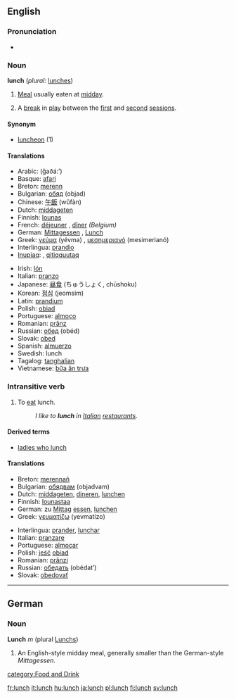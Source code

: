 ==English==
===Pronunciation===
*{{IPA|/lʌnʧ/}}

===Noun===
'''lunch''' (''plural:'' [[lunches]])

# [[Meal]] usually eaten at [[midday]].
# {{Cricket}} A [[break]] in [[play]] between the [[first session|first]] and [[second session|second]] [[session]]s.

====Synonym====
* [[luncheon]] (1)

====Translations====
{{top}}
*Arabic: {{ARchar|[[غذاء]]}} (ğaðá:’) {{m}}
*Basque: [[afari]]
*Breton: [[merenn]] {{f}}
*Bulgarian: [[обяд]] (objad) {{m}}
*Chinese: [[午飯]] (wǔfàn)
*Dutch: [[middageten]] {{n}}
*Finnish: [[lounas]]
*French: [[déjeuner]] {{m}}, [[dîner]] {{m}} ''(Belgium)''
*German: [[Mittagessen]] {{n}}, [[Lunch]] {{m}}
*Greek: [[γεύμα]] (yévma) {{n}}, [[μεσημεριανό]] (mesimerianó) {{n}}
*Interlingua: [[prandio]]
*[[Inupiaq]]: {{Unicode|[[aiḷiłiq]]}}, [[qitiqquutaq]]
{{mid}}
*Irish: [[lón]] {{m}}
*Italian: [[pranzo]] {{m}}
*Japanese: [[昼食]] (ちゅうしょく, chūshoku)
*Korean: [[점심]] (jeomsim)
*Latin: [[prandium]] {{n}}
*Polish: [[obiad]] {{m}}
*Portuguese: [[almoço]] {{m}}
*Romanian: [[prânz]] {{n}}
*Russian: [[обед]] (obéd) {{m}}
*Slovak: [[obed]] {{m}}
*Spanish: [[almuerzo]] {{m}}
*Swedish: lunch
*Tagalog: [[tanghalian]]
*Vietnamese: [[bữa ăn trưa]]
{{bottom}}

===Intransitive verb===
# To [[eat]] lunch.
#: ''I like to '''lunch''' in [[Italian]] [[restaurant]]s.''

====Derived terms====
*[[ladies who lunch]]

====Translations====
{{top}}
*Breton: [[merennañ]]
*Bulgarian: [[обядвам]] (objadvam)
*Dutch: [[middageten]], [[dineren]], [[lunchen]]
*Finnish: [[lounastaa]]
*German: zu [[Mittag]] [[essen]], [[lunchen]]
*Greek: [[γευματίζω]] (yevmatízo)
{{mid}}
*Interlingua: [[prander]], [[lunchar]]
*Italian: [[pranzare]]
*Portuguese: [[almoçar]]
*Polish: [[jeść]] [[obiad]] {{m}}
*Romanian: [[prânzi]]
*Russian: [[обедать]] (obédat’)
*Slovak: [[obedovať]]
{{bottom}}


----

==German==
===Noun===
'''Lunch''' ''m'' (plural [[Lunchs]])

# An English-style midday meal, generally smaller than the German-style ''Mittagessen''.

[[category:Food and Drink]]

[[fr:lunch]]
[[it:lunch]]
[[hu:lunch]]
[[ja:lunch]]
[[pl:lunch]]
[[fi:lunch]]
[[sv:lunch]]